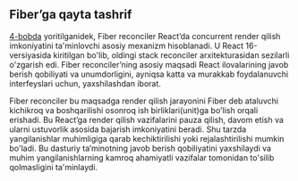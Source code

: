 ## Fiber’ga qayta tashrif

[4-bobda](/docs/react/inside-reconciliation) yoritilganidek, Fiber reconciler React’da concurrent render qilish imkoniyatini ta'minlovchi asosiy mexanizm hisoblanadi. U React 16-versiyasida kiritilgan bo'lib, oldingi stack reconciler arxitekturasidan sezilarli o'zgarish edi. Fiber reconciler’ning asosiy maqsadi React ilovalarining javob berish qobiliyati va unumdorligini, ayniqsa katta va murakkab foydalanuvchi interfeyslari uchun, yaxshilashdan iborat.

Fiber reconciler bu maqsadga render qilish jarayonini Fiber deb ataluvchi kichikroq va boshqarilishi osonroq ish birliklari(unit)ga bo'lish orqali erishadi. Bu React’ga render qilish vazifalarini pauza qilish, davom etish va ularni ustuvorlik asosida bajarish imkoniyatini beradi. Shu tarzda yangilanishlar muhimligiga qarab kechiktirilishi yoki rejalashtirilishi mumkin bo'ladi. Bu dasturiy ta’minotning javob berish qobiliyatini yaxshilaydi va muhim yangilanishlarning kamroq ahamiyatli vazifalar tomonidan to'silib qolmasligini ta'minlaydi.